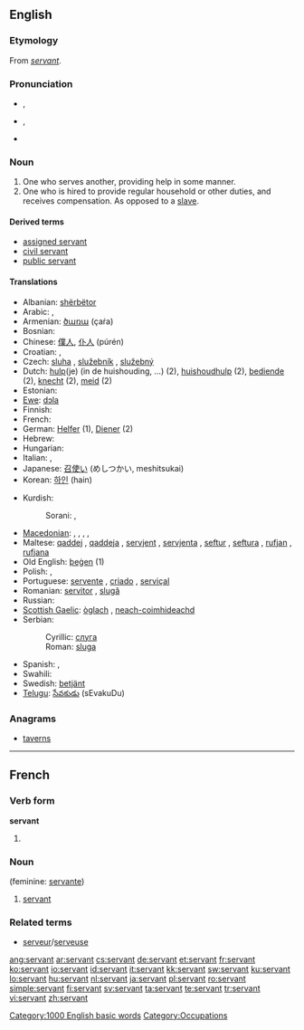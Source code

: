 {{wikipedia|dab=servant (disambiguation)|servant}}
==English==

{{rank|prove|engaged|America|993|servant|doctor|Michael|fee}}

===Etymology===
From {{etyl|fro}} ''[[#French|servant]]''.

===Pronunciation===
* {{a|RP}} {{IPA|/ˈsɜːvənt/}}, {{SAMPA|/"s3:v@nt/}}
* {{a|GenAm}} {{IPA|/ˈsɝvənt/}}, {{SAMPA|/"s3`v@nt/}}
* {{audio|en-us-servant.ogg|Audio (US)}}

===Noun===
{{wikipedia}}
{{en-noun}}

# One who serves another, providing help in some manner.
# One who is hired to provide regular household or other duties, and receives compensation.  As opposed to a [[slave]].

====Derived terms====
* [[assigned servant]]
* [[civil servant]]
* [[public servant]]

====Translations====
{{trans-top}}
* Albanian: [[shërbëtor]] {{m}}
* Arabic: {{Arab|[[خادم]]}} {{IPAchar|(χádim)}} {{m}}, {{Arab|[[خادمة]]}} {{IPAchar|(χádima)}} {{f}}
* Armenian: [[ծառա]] (çaṙa)
* Bosnian: {{t-|bs|sluga|f}}
* Chinese: [[僕人]], [[仆人]] (púrén)
* Croatian: {{t-|hr|sluga|f|alt=slúga}}, {{t-|hr|služavka|f|alt=slùžāvka}}
* Czech: [[sluha]] {{m}}, [[služebník]] {{m}}, [[služebný]] {{m}}
* Dutch: [[hulp]](je) (in de huishouding, ...) (2), [[huishoudhulp]] (2), [[bediende]] (2), [[knecht]] {{m}} (2), [[meid]] {{f}} (2)
* Estonian: {{t-|et|teener}}
* [[Ewe]]: [[dɔla]]
* Finnish: {{t-|fi|palvelija}}
* French: {{t+|fr|domestique}}
* German: [[Helfer]] {{m}} (1), [[Diener]] {{m}} (2)
* Hebrew: {{he-translation|עבד|eved}}
* Hungarian: {{t+|hu|szolga}}
* Italian: {{t-|it|servo|m}}, {{t-|it|servitore|m|f}}
* Japanese: [[召使い]] (めしつかい, meshitsukai)
* Korean: [[하인]] (hain)
{{trans-mid}}
* Kurdish:
*: Sorani: {{t|ku|به‌رده‌ست|tr=berdest|sc=ku-Arab}}, {{t|ku|خزمه‌تکار|tr=xizmetkár|sc=ku-Arab}}
* [[Macedonian]]: {{t-|mk|слуга|m|tr=slúga|sc=Cyrl|xs=Macedonian}},  {{t|mk|слугинка|f|tr=slúginka|sc=Cyrl|xs=Macedonian}},  {{t|mk|измеќар|m|tr=ízmeḱar|sc=Cyrl|xs=Macedonian}},  {{t|mk|измеќарка|f|tr=ízmeḱarka|sc=Cyrl|xs=Macedonian}},  {{t|mk|момок|m|tr=mómok|sc=Cyrl|xs=Macedonian}}
* Maltese: [[qaddej]] {{m}}, [[qaddeja]] {{f}}, [[servjent]] {{m}}, [[servjenta]] {{f}}, [[seftur]] {{m}}, [[seftura]] {{f}}, [[rufjan]] {{m}}, [[rufjana]] {{f}}
* Old English: [[þegen|þeġen]] (1)
* Polish: {{t-|pl|sługa|m}},  {{t|pl|służący|m}}
* Portuguese: [[servente]] {{m|f}}, [[criado]] {{m}}, [[serviçal]] {{m|f}}
* Romanian: [[servitor]] {{m}}, [[slugă]] {{m}}
* Russian: {{t+|ru|слуга|m|tr=slugá|sc=Cyrl}}
* [[Scottish Gaelic]]: [[òglach]] {{m}}, [[neach-coimhideachd]] {{m}}
* Serbian:
*: Cyrillic: [[слуга#Serbian|слуга]] {{f}}
*: Roman: [[sluga#Serbian|sluga]] {{f}}
* Spanish: {{t-|es|sirviente|m|f}}, {{t+|es|criado|m}}
* Swahili: {{t|sw|utumishi|xs=Swahili}}
* Swedish: [[betjänt]]
* [[Telugu]]: [[సేవకుడు]] (sEvakuDu)
{{trans-bottom}}

===Anagrams===
* [[taverns]]

[[Category:1000 English basic words]]
[[Category:Occupations]]

----

==French==

===Verb form===
'''servant'''

# {{present participle of|servir|lang=French}}

===Noun===
{{fr-noun|m}} (feminine: [[servante]])

# [[#Noun|servant]]

===Related terms===
* [[serveur]]/[[serveuse]]

[[ang:servant]]
[[ar:servant]]
[[cs:servant]]
[[de:servant]]
[[et:servant]]
[[fr:servant]]
[[ko:servant]]
[[io:servant]]
[[id:servant]]
[[it:servant]]
[[kk:servant]]
[[sw:servant]]
[[ku:servant]]
[[lo:servant]]
[[hu:servant]]
[[nl:servant]]
[[ja:servant]]
[[pl:servant]]
[[ro:servant]]
[[simple:servant]]
[[fi:servant]]
[[sv:servant]]
[[ta:servant]]
[[te:servant]]
[[tr:servant]]
[[vi:servant]]
[[zh:servant]]